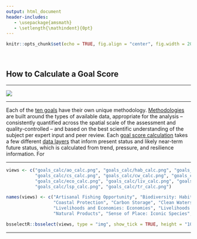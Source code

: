 ```yaml
---
output: html_document
header-includes:
   - \usepackage{amsmath}
   - \setlength{\mathindent}{0pt}
---
```


```r
knitr::opts_chunk$set(echo = TRUE, fig.align = "center", fig.width = 20)
```

<br>

## How to Calculate a Goal Score
***


![](https://docs.google.com/drawings/d/e/2PACX-1vRN8pFrclhIYIPk7wBzI1TSAkycNzIK7KUKmqcMtej8KBPnsm4RbhjIsGwUPrmJ-7aRhmdlBscCMGUe/pub?w=1658&h=584)

***

Each of the [ten goals](https://www.nature.com/articles/nature11397) have their own unique methodology. [Methodologies](https://rawgit.com/OHI-Science/ohi-global/draft/global_supplement/Supplement.html#5_goal_models_and_data) are built around the types of available data, appropriate for the analysis -- consistently quantified across the spatial scale of the assessment and quality-controlled -- and based on the best scientific understanding of the subject per expert input and peer review. Each [goal score calculation](https://github.com/OHI-Science/ohi-global/blob/draft/eez/conf/functions.R) takes a few different [data layers](http://ohi-science.org/ohi-global/layers_table.html) that inform present status and likely near-term future status, which is calculated from trend, pressure, and resilience information. For 


***

```r
views <- c("goals_calc/ao_calc.png", "goals_calc/hab_calc.png", "goals_calc/spp_calc.png", "goals_calc/cp_calc.png",
           "goals_calc/cs_calc.png", "goals_calc/cw_calc.png", "goals_calc/fis_calc.png", "goals_calc/mar_calc.png",
           "goals_calc/eco_calc.png", "goals_calc/liv_calc.png", "goals_calc/np_calc.png", "goals_calc/ico_calc.png",
           "goals_calc/lsp_calc.png", "goals_calc/tr_calc.png")

names(views) <- c("Artisanal Fishing Opportunity", "Biodiversity: Habitat", "Biodiversity: Species", 
                  "Coastal Protection", "Carbon Storage", "Clean Waters", "Food Provision: Fisheries", "Food Provision: Mariculture",
                  "Livelihoods and Economies: Economies", "Livelihoods and Economies: Livelihoods", 
                  "Natural Products", "Sense of Place: Iconic Species", "Sense of Place: Lasting Special Places", "Tourism and Recreation")

bsselectR::bsselect(views, type = "img", show_tick = TRUE, height = "10")
```

***